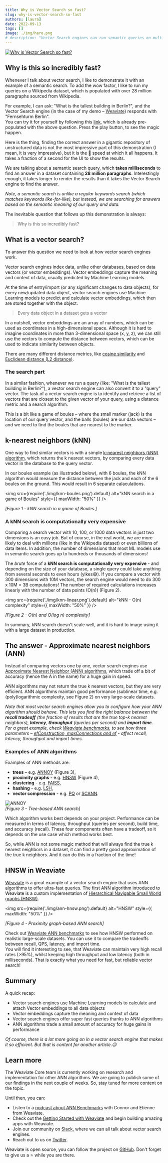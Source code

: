 ```yaml
---
title: Why is Vector Search so fast?
slug: why-is-vector-search-so-fast
authors: [laura] 
date: 2022-09-13
tags: []
image: ./img/hero.png
# description: "Vector Search engines can run semantic queries on multi-million datasets in milliseconds. How is that possible?"
---
```

[![Why is Vector Search so fast?](./img/hero.png)](/blog/2022-09-13-why-is-vector-search-so-fast/index.mdx)

<!-- truncate -->

## Why is this so incredibly fast?

Whenever I talk about vector search, I like to demonstrate it with an example of a semantic search. To add the wow factor, I like to run my queries on a Wikipedia dataset, which is populated with over 28 million paragraphs sourced from Wikipedia.

For example, I can ask: "What is the tallest building in Berlin?", and the Vector Search engine (in the case of my demo – [Weaviate](/developers/weaviate/)) responds with "Fernsehturm Berlin".<br/>
You can try it for yourself by following this [link](https://link.semi.technology/3QYy9xX), which is already pre-populated with the above question. Press the play button, to see the magic happen.

Here is the thing, finding the correct answer in a gigantic repository of unstructured data is not the most impressive part of this demonstration (I mean, it is very impressive), but it is the 🚀 speed at which it all happens. It takes a fraction of a second for the UI to show the results.

We are talking about a semantic search query, which **takes milliseconds** to find an answer in a dataset containing **28 million paragraphs**. Interestingly enough, it takes longer to render the results than it takes the Vector Search engine to find the answer.

*Note, a semantic search is unlike a regular keywords search (which matches keywords like-for-like), but instead, we are searching for answers based on the semantic meaning of our query and data.*

The inevitable question that follows up this demonstration is always:

> Why is this so incredibly fast?

## What is a vector search?
To answer this question we need to look at how vector search engines work. 

Vector search engines index data, unlike other databases, based on data vectors (or vector embeddings). Vector embeddings capture the meaning and context of data, usually predicted by Machine Learning models. 

At the time of entry/import (or any significant changes to data objects), for every new/updated data object, vector search engines use Machine Learning models to predict and calculate vector embeddings, which then are stored together with the object.

> Every data object in a dataset gets a vector

In a nutshell, vector embeddings are an array of numbers, which can be used as coordinates in a high-dimensional space. Although it is hard to imagine coordinates in more than 3-dimensional space (x, y, z), we can still use the vectors to compute the distance between vectors, which can be used to indicate similarity between objects. <br/>

There are many different distance metrics, like [cosine similarity](https://en.wikipedia.org/wiki/Cosine_similarity) and [Euclidean distance (L2 distance)](https://en.wikipedia.org/wiki/Euclidean_distance).

### The search part
In a similar fashion, whenever we run a query (like: "What is the tallest building in Berlin?"), a vector search engine can also convert it to a "query" vector. The task of a vector search engine is to identify and retrieve a list of vectors that are closest to the given vector of your query, using a distance metric and a search algorithm. 

This is a bit like a game of boules – where the small marker (jack) is the location of our query vector, and the balls (boules) are our data vectors – and we need to find the boules that are nearest to the marker.

## k-nearest neighbors (kNN)
One way to find similar vectors is with a simple [k-nearest neighbors (kNN) algorithm](https://en.wikipedia.org/wiki/K-nearest_neighbors_algorithm), which returns the k nearest vectors, by comparing every data vector in the database to the query vector. 

In our boules example (as illustraded below), with 6 boules, the kNN algorithm would measure the distance between the jack and each of the 6 boules on the ground. This would result in 6 separate calaculations.

<img
  src={require('./img/knn-boules.png').default}
  alt="kNN search in a game of Boules"
  style={{ maxWidth: "50%" }}
/>

*[Figure 1 - kNN search in a game of Boules.]*

### A kNN search is computationally very expensive
Comparing a search vector with 10, 100, or 1000 data vectors in just two dimensions is an easy job. But of course, in the real world, we are more likely to deal with millions (like in the Wikipedia dataset) or even billions of data items. In addition, the number of dimensions that most ML models use in semantic search goes up to hundreds or thousands of dimensions!

The *brute* force of a **kNN search is computationally very expensive** - and depending on the size of your database, a single query could take anything from several seconds to even hours (yikes😅). If you compare a vector with 300 dimensions with 10M vectors, the search engine would need to do 300 x 10M = 3B computations! The number of required calculations increases linearly with the number of data points (O(n)) (Figure 2).

<img
  src={require('./img/knn-linear.png').default}
  alt="kNN - O(n) complexity"
  style={{ maxWidth: "50%" }}
/>

*[Figure 2 - O(n) and O(log n) complexity]*

In summary, kNN search doesn't scale well, and it is hard to image using it with a large dataset in production.

## The answer - Approximate nearest neighbors (ANN)
Instead of comparing vectors one by one, vector search engines use [Approximate Nearest Neighbor (ANN) algorithms](https://en.wikipedia.org/wiki/Nearest_neighbor_search#Approximation_methods), which trade off a bit of accuracy (hence the A in the name) for a huge gain in speed.

ANN algorithms may not return the true k nearest vectors, but they are very efficient. ANN algorithms maintain good performance (sublinear time, e.g. (poly)logarithmic complexity, see Figure 2) on very large-scale datasets.

*Note that most vector search engines allow you to configure how your ANN algorithm should behave. This lets you find the right balance between the **recall tradeoff** (the fraction of results that are the true top-k nearest neighbors), **latency**, **throughput** (queries per second) and **import time**.*<br/>
*For a great example, check [Weaviate benchmarks](/developers/weaviate/benchmarks/ann#sift1m-1m-128d-vectors-l2-distance), to see how three parameters – [efConstruction, maxConnections and ef](/developers/weaviate/benchmarks/ann#what-is-being-measured) - affect recall, latency, throughput and import times.*

### Examples of ANN algorithms
Examples of ANN methods are:
* **trees** – e.g. [ANNOY](https://github.com/spotify/annoy) (Figure 3),
* **proximity** **graphs** - e.g. [HNSW](https://arxiv.org/abs/1603.09320) (Figure 4),
* **clustering** - e.g. [FAISS](https://github.com/facebookresearch/faiss),
* **hashing** - e.g. [LSH](https://en.wikipedia.org/wiki/Locality-sensitive_hashing),
* **vector compression** - e.g. [PQ](https://ieeexplore.ieee.org/document/5432202) or [SCANN](https://ai.googleblog.com/2020/07/announcing-scann-efficient-vector.html).

![ANNOY](./img/ann-annoy.png)<br/>
*[Figure 3 - Tree-based ANN search]*

Which algorithm works best depends on your project. Performance can be measured in terms of latency, throughput (queries per second), build time, and accuracy (recall). These four components often have a tradeoff, so it depends on the use case which method works best. 

So, while ANN is not some magic method that will always find the true k nearest neighbors in a dataset, it can find a pretty good approximation of the true k neighbors. And it can do this in a fraction of the time! 

## HNSW in Weaviate
[Weaviate](/developers/weaviate/) is a great example of a vector search engine that uses ANN algorithms to offer ultra-fast queries. The first ANN algorithm introduced to Weaviate is a custom implementation of [Hierarchical Navigable Small World graphs (HNSW)](/developers/weaviate/concepts/vector-index#hnsw).

<img
  src={require('./img/ann-hnsw.png').default}
  alt="HNSW"
  style={{ maxWidth: "50%" }}
/>

*[Figure 4 - Proximity graph-based ANN search]*

Check out [Weaviate ANN benchmarks](/developers/weaviate/benchmarks/ann) to see how HNSW performed on realistic large-scale datasets. You can use it to compare the tradeoffs between recall, QPS, latency, and import time.<br/>
You will find it interesting to see, that Weaviate can maintain very high recall rates (>95%), whilst keeping high throughput and low latency (both in milliseconds). That is exactly what you need for fast, but reliable vector search!

## Summary
A quick recap:
* Vector search engines use Machine Learning models to calculate and attach Vector embeddings to all data objects
* Vector embeddings capture the meaning and context of data
* Vector search engines offer super fast queries thanks to ANN algorithms
* ANN algorithms trade a small amount of accuracy for huge gains in performance

*Of course, there is a lot more going on in a vector search engine that makes it so efficient. But that is content for another article.😉*

## Learn more
The Weaviate Core team is currently working on research and implementation for other ANN algorithms. We are going to publish some of our findings in the next couple of weeks. So, stay tuned for more content on the topic.

Until then, you can:
* Listen to a [podcast about ANN Benchmarks](https://youtu.be/kG3ji89AFyQ) with Connor and Etienne from Weaviate.
* Check out the [Getting Started with Weaviate](/developers/weaviate/quickstart) and begin building amazing apps with Weaviate.
* Join our community on [Slack](https://join.slack.com/t/weaviate/shared_invite/zt-goaoifjr-o8FuVz9b1HLzhlUfyfddhw), where we can all talk about vector search engines.
* Reach out to us on [Twitter](https://twitter.com/weaviate_io).

Weaviate is open source, you can follow the project on [GitHub](https://github.com/weaviate/weaviate). Don't forget to give us a ⭐️ while you are there.
